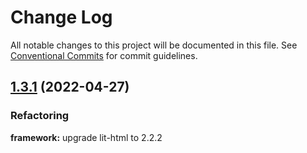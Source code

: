 
<Meta title="Docs/Changelog/1.3.1" />



# Change Log

All notable changes to this project will be documented in this file.
See [Conventional Commits](https://conventionalcommits.org) for commit guidelines.

## [1.3.1](https://github.com/SAP/ui5-webcomponents/compare/v1.3.0...v1.3.1) (2022-04-27)

### Refactoring
**framework:** upgrade lit-html to 2.2.2
<Footer />